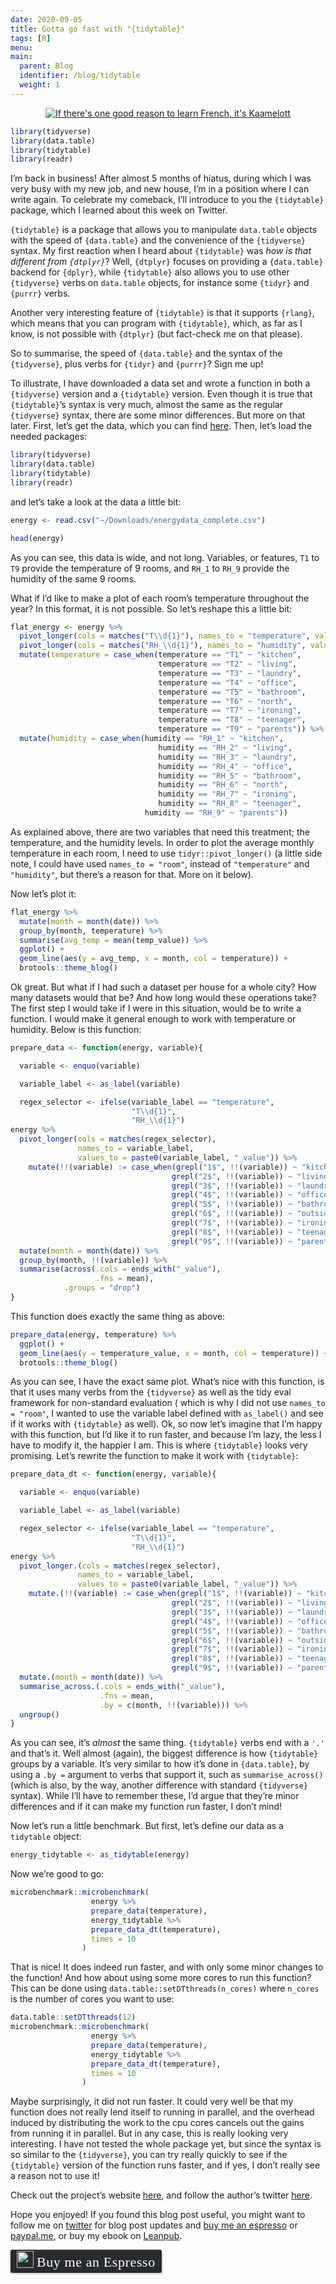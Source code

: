 ```yaml
---
date: 2020-09-05
title: Gotta go fast with "{tidytable}"
tags: [R]
menu:
main:
  parent: Blog
  identifier: /blog/tidytable
  weight: 1
---
```


<div style="text-align:center;">
<a href="https://www.youtube.com/watch?v=SXrbYw_AqQA">
  <img src="/img/kaamelott.jpg" title = "If there's one good reason to learn French, it's Kaamelott"></a>
</div>


```r
library(tidyverse)
library(data.table)
library(tidytable)
library(readr)
```

I'm back in business! After almost 5 months of hiatus, during which I was very busy with my new job, and 
new house, I'm in a position where I can write again. To celebrate my comeback, I'll introduce to
you the `{tidytable}` package, which I learned about this week on Twitter.

`{tidytable}` is a package that allows you to manipulate `data.table` objects with the speed of 
`{data.table}` and the convenience of the `{tidyverse}` syntax. My first reaction when I heard about
`{tidytable}` was *how is that different from `{dtplyr}`*? Well, `{dtplyr}` focuses on providing
a `{data.table}` backend for `{dplyr}`, while `{tidytable}` also allows you to use other `{tidyverse}`
verbs on `data.table` objects, for instance some `{tidyr}` and `{purrr}` verbs.

Another very interesting feature of `{tidytable}` is that it supports `{rlang}`, which means that 
you can program with `{tidytable}`, which, as far as I know, is not possible with `{dtplyr}` 
(but fact-check me on that please).

So to summarise, the speed of `{data.table}` and the syntax of the `{tidyverse}`, plus verbs for
`{tidyr}` and `{purrr}`? Sign me up!

To illustrate, I have downloaded a data set and wrote a function in both a `{tidyverse}` version
and a `{tidytable}` version. Even though it is true that `{tidytable}`'s syntax is very much, almost
the same as the regular `{tidyverse}` syntax, there are some minor differences. But more on that 
later. First, let's get the data, which you can find [here](https://archive.ics.uci.edu/ml/datasets/Appliances+energy+prediction).
Then, let's load the needed packages:

```r
library(tidyverse)
library(data.table)
library(tidytable)
library(readr)
```

and let's take a look at the data a little bit:

```r
energy <- read.csv("~/Downloads/energydata_complete.csv")

head(energy)
```

As you can see, this data is wide, and not long. Variables, or features, `T1` to `T9` provide the 
temperature of 9 rooms, and `RH_1` to `RH_9` provide the humidity of the same 9 rooms. 

What if I'd like to make a plot of each room's temperature throughout the year? In this format, 
it is not possible. So let's reshape this a little bit:

```r
flat_energy <- energy %>% 
  pivot_longer(cols = matches("T\\d{1}"), names_to = "temperature", values_to = "temp_value") %>% 
  pivot_longer(cols = matches("RH_\\d{1}"), names_to = "humidity", values_to = "hum_value") %>%
  mutate(temperature = case_when(temperature == "T1" ~ "kitchen",
                                 temperature == "T2" ~ "living",
                                 temperature == "T3" ~ "laundry",
                                 temperature == "T4" ~ "office",
                                 temperature == "T5" ~ "bathroom",
                                 temperature == "T6" ~ "north",
                                 temperature == "T7" ~ "ironing",
                                 temperature == "T8" ~ "teenager",
                                 temperature == "T9" ~ "parents")) %>%  
  mutate(humidity = case_when(humidity == "RH_1" ~ "kitchen",
                                 humidity == "RH_2" ~ "living",
                                 humidity == "RH_3" ~ "laundry",
                                 humidity == "RH_4" ~ "office",
                                 humidity == "RH_5" ~ "bathroom",
                                 humidity == "RH_6" ~ "north",
                                 humidity == "RH_7" ~ "ironing",
                                 humidity == "RH_8" ~ "teenager",
                              humidity == "RH_9" ~ "parents"))
```

As explained above, there are two variables that need this treatment; the temperature, and the humidity levels. In order
to plot the average monthly temperature in each room, I need to use `tidyr::pivot_longer()` (a 
little side note, I could have used `names_to = "room"`, instead of `"temperature"` and `"humidity"`,
but there's a reason for that. More on it below).

Now let's plot it:

```r
flat_energy %>%
  mutate(month = month(date)) %>%  
  group_by(month, temperature) %>%
  summarise(avg_temp = mean(temp_value)) %>%  
  ggplot() +
  geom_line(aes(y = avg_temp, x = month, col = temperature)) +
  brotools::theme_blog()
```
Ok great. But what if I had such a dataset per house for a whole city? How many datasets would that
be? And how long would these operations take? 
The first step I would take if I were in this situation, would be to write a function. I would make
it general enough to work with temperature or humidity. Below is this function:

```r
prepare_data <- function(energy, variable){

  variable <- enquo(variable)

  variable_label <- as_label(variable)

  regex_selector <- ifelse(variable_label == "temperature",
                           "T\\d{1}",
                           "RH_\\d{1}")
energy %>%
  pivot_longer(cols = matches(regex_selector),
               names_to = variable_label,
               values_to = paste0(variable_label, "_value")) %>%
    mutate(!!(variable) := case_when(grepl("1$", !!(variable)) ~ "kitchen",
                                    grepl("2$", !!(variable)) ~ "living",
                                    grepl("3$", !!(variable)) ~ "laundry",
                                    grepl("4$", !!(variable)) ~ "office",
                                    grepl("5$", !!(variable)) ~ "bathroom",
                                    grepl("6$", !!(variable)) ~ "outside",
                                    grepl("7$", !!(variable)) ~ "ironing",
                                    grepl("8$", !!(variable)) ~ "teenager",
                                    grepl("9$", !!(variable)) ~ "parents")) %>%
  mutate(month = month(date)) %>%  
  group_by(month, !!(variable)) %>%
  summarise(across(.cols = ends_with("_value"),
                   .fns = mean),
            .groups = "drop")
}
```

This function does exactly the same thing as above:

```r
prepare_data(energy, temperature) %>%
  ggplot() +
  geom_line(aes(y = temperature_value, x = month, col = temperature)) +
  brotools::theme_blog()
```

As you can see, I have the exact same plot. What's nice with this function, is that it uses many
verbs from the `{tidyverse}` as well as the tidy eval framework for non-standard evaluation (
which is why I did not use `names_to = "room"`, I wanted to use the variable label defined with
`as_label()` and see if it works with `{tidytable}` as well).
Ok, so now let's imagine that I'm happy with this function, but I'd like it to run faster, and because
I'm lazy, the less I have to modify it, the happier I am. This is where `{tidytable}` looks very 
promising. Let's rewrite the function to make it work with `{tidytable}`:

```r
prepare_data_dt <- function(energy, variable){

  variable <- enquo(variable)

  variable_label <- as_label(variable)

  regex_selector <- ifelse(variable_label == "temperature",
                           "T\\d{1}",
                           "RH_\\d{1}")
energy %>%
  pivot_longer.(cols = matches(regex_selector),
               names_to = variable_label,
               values_to = paste0(variable_label, "_value")) %>%
    mutate.(!!(variable) := case_when(grepl("1$", !!(variable)) ~ "kitchen",
                                    grepl("2$", !!(variable)) ~ "living",
                                    grepl("3$", !!(variable)) ~ "laundry",
                                    grepl("4$", !!(variable)) ~ "office",
                                    grepl("5$", !!(variable)) ~ "bathroom",
                                    grepl("6$", !!(variable)) ~ "outside",
                                    grepl("7$", !!(variable)) ~ "ironing",
                                    grepl("8$", !!(variable)) ~ "teenager",
                                    grepl("9$", !!(variable)) ~ "parents")) %>%  
  mutate.(month = month(date)) %>%  
  summarise_across.(.cols = ends_with("_value"),
                    .fns = mean,
                    .by = c(month, !!(variable))) %>%  
  ungroup()
}
```

As you can see, it's *almost* the same thing. `{tidytable}` verbs end with a `'.'` and that's 
it. Well almost (again), the biggest difference is how `{tidytable}` groups by a variable. It's very 
similar to how it's done in `{data.table}`, by using a `.by = ` argument to verbs that support it,
such as `summarise_across()` (which is also, by the way, another difference with standard 
`{tidyverse}` syntax). While I'll have to remember these, I'd argue that they're minor differences
and if it can make my function run faster, I don't mind!

Now let's run a little benchmark. But first, let's define our data as a `tidytable` object:

```r
energy_tidytable <- as_tidytable(energy)
```

Now we're good to go:


```r
microbenchmark::microbenchmark(
                  energy %>%
                  prepare_data(temperature),
                  energy_tidytable %>%
                  prepare_data_dt(temperature),
                  times = 10
                )
```

That is nice! It does indeed run faster, and with only some minor changes to the function! And 
how about using some more cores to run this function?
This can be done using `data.table::setDTthreads(n_cores)` where `n_cores` is the number of 
cores you want to use:

```r
data.table::setDTthreads(12)
microbenchmark::microbenchmark(
                  energy %>%
                  prepare_data(temperature),
                  energy_tidytable %>%
                  prepare_data_dt(temperature),
                  times = 10
                )
```

Maybe surprisingly, it did not run faster. It could very well be that my function does not really
lend itself to running in parallel, and the overhead induced by distributing the work to the 
cpu cores cancels out the gains from running it in parallel. But in any case, this is really looking 
very interesting. I have not tested the whole package yet, but
since the syntax is so similar to the `{tidyverse}`, you can try really quickly to see if the `{tidytable}`
version of the function runs faster, and if yes, I don't really see a reason not to use it!

Check out the project's website [here](https://markfairbanks.github.io/tidytable/index.html), and
follow the author's twitter [here](https://twitter.com/markfairbanks10).

Hope you enjoyed! If you found this blog post useful, you might want to follow 
me on [twitter](https://www.twitter.com/brodriguesco) for blog post updates and 
[buy me an espresso](https://www.buymeacoffee.com/brodriguesco) or [paypal.me](https://www.paypal.me/brodriguesco), or buy my ebook on [Leanpub](https://leanpub.com/modern_tidyverse).

<style>.bmc-button img{width: 27px !important;margin-bottom: 1px !important;box-shadow: none !important;border: none !important;vertical-align: middle !important;}.bmc-button{line-height: 36px !important;height:37px !important;text-decoration: none !important;display:inline-flex !important;color:#ffffff !important;background-color:#272b30 !important;border-radius: 3px !important;border: 1px solid transparent !important;padding: 1px 9px !important;font-size: 22px !important;letter-spacing:0.6px !important;box-shadow: 0px 1px 2px rgba(190, 190, 190, 0.5) !important;-webkit-box-shadow: 0px 1px 2px 2px rgba(190, 190, 190, 0.5) !important;margin: 0 auto !important;font-family:'Cookie', cursive !important;-webkit-box-sizing: border-box !important;box-sizing: border-box !important;-o-transition: 0.3s all linear !important;-webkit-transition: 0.3s all linear !important;-moz-transition: 0.3s all linear !important;-ms-transition: 0.3s all linear !important;transition: 0.3s all linear !important;}.bmc-button:hover, .bmc-button:active, .bmc-button:focus {-webkit-box-shadow: 0px 1px 2px 2px rgba(190, 190, 190, 0.5) !important;text-decoration: none !important;box-shadow: 0px 1px 2px 2px rgba(190, 190, 190, 0.5) !important;opacity: 0.85 !important;color:#82518c !important;}</style><link href="https://fonts.googleapis.com/css?family=Cookie" rel="stylesheet"><a class="bmc-button" target="_blank" href="https://www.buymeacoffee.com/brodriguesco"><img src="https://www.buymeacoffee.com/assets/img/BMC-btn-logo.svg" alt="Buy me an Espresso"><span style="margin-left:5px">Buy me an Espresso</span></a>


